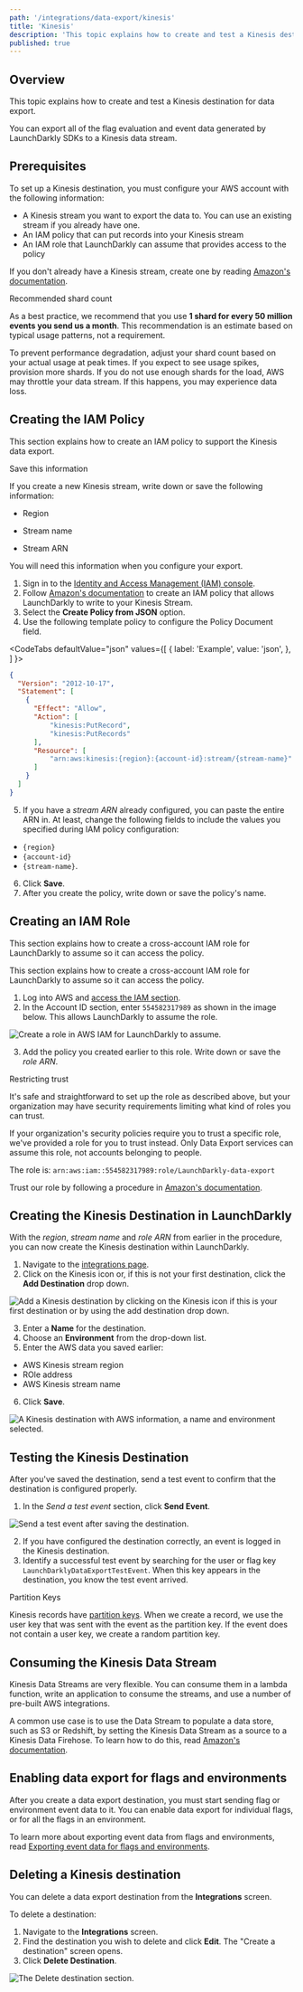 ```yaml
---
path: '/integrations/data-export/kinesis'
title: 'Kinesis'
description: 'This topic explains how to create and test a Kinesis destination for data export.'
published: true
---
```


## Overview

This topic explains how to create and test a Kinesis destination for data export.

You can export all of the flag evaluation and event data generated by LaunchDarkly SDKs to a Kinesis data stream.

## Prerequisites

To set up a Kinesis destination, you must configure your AWS account with the following information:

- A Kinesis stream you want to export the data to. You can use an existing stream if you already have one.
- An IAM policy that can put records into your Kinesis stream
- An IAM role that LaunchDarkly can assume that provides access to the policy

If you don't already have a Kinesis stream, create one by reading [Amazon's documentation](https://console.aws.amazon.com/kinesishome#/initial-start).

<Callout intent="info">
<CalloutTitle>Recommended shard count</CalloutTitle>
<CalloutDescription>

As a best practice, we recommend that you use **1 shard for every 50 million events you send us a month**. This recommendation is an estimate based on typical usage patterns, not a requirement. 

To prevent performance degradation, adjust your shard count based on your actual usage at peak times. If you expect to see usage spikes, provision more shards. If you do not use enough shards for the load, AWS may throttle your data stream. If this happens, you may experience data loss.

</CalloutDescription>
</Callout>

## Creating the IAM Policy

This section explains how to create an IAM policy to support the Kinesis data export.

<Callout intent="info">
<CalloutTitle>Save this information</CalloutTitle>
<CalloutDescription>

If you create a new Kinesis stream, write down or save the following information: 

* Region

* Stream name

* Stream ARN 

You will need this information when you configure your export.

</CalloutDescription>
</Callout>

1. Sign in to the [Identity and Access Management (IAM) console](https://console.aws.amazon.com/iam/).
2. Follow [Amazon's documentation](http://docs.aws.amazon.com/IAM/latest/UserGuide/access_policies_create.html) to create an IAM policy that allows LaunchDarkly to write to your Kinesis Stream.
3. Select the **Create Policy from JSON** option.
4. Use the following template policy to configure the Policy Document field.


<CodeTabs
  defaultValue="json"
  values={[
    { label: 'Example', value: 'json', },
  ]
}>
<CodeTabItem value="json">

```json
{
  "Version": "2012-10-17",
  "Statement": [
    {
      "Effect": "Allow",
      "Action": [
          "kinesis:PutRecord",
          "kinesis:PutRecords"
      ],
      "Resource": [
          "arn:aws:kinesis:{region}:{account-id}:stream/{stream-name}"
      ]
    }
  ]
}
```

</CodeTabItem>
</CodeTabs>

5. If you have a _stream ARN_ already configured, you can paste the entire ARN in. At least, change the following fields to include the values you specified during IAM policy configuration:

- `{region}`
- `{account-id}`
- `{stream-name}`.

6. Click **Save**.
7. After you create the policy, write down or save the policy's name.

## Creating an IAM Role

This section explains how to create a cross-account IAM role for LaunchDarkly to assume so it can access the policy.

This section explains how to create a cross-account IAM role for LaunchDarkly to assume so it can access the policy.

1. Log into AWS and [access the IAM section](https://console.aws.amazon.com/iamhome#/roles$new?step=type&roleType=crossAccount).
2. In the Account ID section, enter `554582317989` as shown in the image below. This allows LaunchDarkly to assume the role.

![Create a role in AWS IAM for LaunchDarkly to assume.](../../images/kinesis-create-role.png) 


3. Add the policy you created earlier to this role. Write down or save the _role ARN_.

<Callout intent="alert">
<CalloutTitle>Restricting trust</CalloutTitle>
<CalloutDescription>

It's safe and straightforward to set up the role as described above, but your organization may have security requirements limiting what kind of roles you can trust. 

If your organization's security policies require you to trust a specific role, we've provided a role for you to trust instead. Only Data Export services can assume this role, not accounts belonging to people. 

The role is: `arn:aws:iam::554582317989:role/LaunchDarkly-data-export` 

Trust our role by following a procedure in [Amazon's documentation](https://docs.aws.amazon.com/IAM/latest/UserGuide/id_roles_manage_modify.html#roles-managingrole-editing-console).

</CalloutDescription>
</Callout>

## Creating the Kinesis Destination in LaunchDarkly

With the _region_, _stream name_ and _role ARN_ from earlier in the procedure, you can now create the Kinesis destination within LaunchDarkly.

1. Navigate to the [integrations page](https://app.launchdarkly.com/default/integrations).
2. Click on the Kinesis icon or, if this is not your first destination, click the **Add Destination** drop down.

![Add a Kinesis destination by clicking on the Kinesis icon if this is your first destination or by using the add destination drop down.](../../images/kinesis-add.png) 


3. Enter a **Name** for the destination.
4. Choose an **Environment** from the drop-down list.
5. Enter the AWS data you saved earlier:

- AWS Kinesis stream region
- ROle address
- AWS Kinesis stream name

6. Click **Save**.

![A Kinesis destination with AWS information, a name and environment selected.](../../images/kinesis-create.png) 


## Testing the Kinesis Destination

After you've saved the destination, send a test event to confirm that the destination is configured properly.

1. In the _Send a test event_ section, click **Send Event**.

![Send a test event after saving the destination.](../../images/kinesis-test-event.png) 


2. If you have configured the destination correctly, an event is logged in the Kinesis destination.
3. Identify a successful test event by searching for the user or flag key `LaunchDarklyDataExportTestEvent`. When this key appears in the destination, you know the test event arrived.

<Callout intent="info">
<CalloutTitle>Partition Keys</CalloutTitle>
<CalloutDescription>

Kinesis records have [partition keys](https://docs.aws.amazon.com/streams/latest/dev/key-concepts.html#partition-key). When we create a record, we use the user key that was sent with the event as the partition key. If the event does not contain a user key, we create a random partition key.

</CalloutDescription>
</Callout>

## Consuming the Kinesis Data Stream

Kinesis Data Streams are very flexible. You can consume them in a lambda function, write an application to consume the streams, and use a number of pre-built AWS integrations.

A common use case is to use the Data Stream to populate a data store, such as S3 or Redshift, by setting the Kinesis Data Stream as a source to a Kinesis Data Firehose. To learn how to do this, read [Amazon's documentation](https://docs.aws.amazon.com/firehose/latest/dev/writing-with-kinesis-streams.html).

## Enabling data export for flags and environments

After you create a data export destination, you must start sending flag or environment event data to it. You can enable data export for individual flags, or for all the flags in an environment.

To learn more about exporting event data from flags and environments, read [Exporting event data for flags and environments](/integrations/data-export#exporting-event-data-for-flags-and-environments).

## Deleting a Kinesis destination

You can delete a data export destination from the **Integrations** screen.

To delete a destination:

1. Navigate to the **Integrations** screen.
2. Find the destination you wish to delete and click **Edit**. The "Create a destination" screen opens.
3. Click **Delete Destination**.

![The Delete destination section.](../../images/kinesis-delete.png) 

